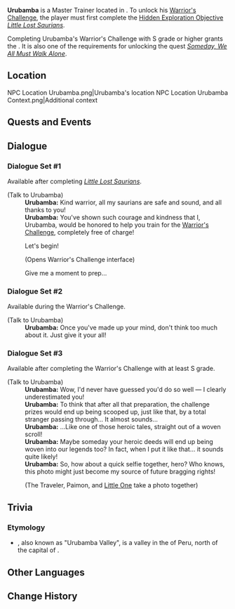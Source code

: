 {{Meta
<!-- Remove this template after adding the missing info -->
|missing_NPC_profile  = yes
}}
{{Character Infobox
|type             = Open-World NPC
|image            = NPC Urubamba.png
|realname         = <!-- Optional, if different from in-game name -->
|deceased         = <!-- Past (for deceased prior to events of the game) or free response -->
|region           = Natlan
|location         = Natlan
|affiliation      = Collective of Plenty
|title            = Master Trainer, Collective of Plenty

|ancestry         = <!-- Clan/family -->
|father           = 
|mother           = 
|spouse           = 
|sibling          = 
|child            = 
|relative         = 

|voiceEN          = 
|voiceCN          = 
|voiceJP          = 
|voiceKR          = 
|dialoguereward   = 
}}
'''Urubamba''' is a Master Trainer located in {{Location|Atocpan}}. To unlock his [[Warrior's Challenge]], the player must first complete the [[Hidden Exploration Objective]] ''[[Little Lost Saurians]]''. 

Completing Urubamba's Warrior's Challenge with S grade or higher grants the {{Achievement|I Am Speed}}. It is also one of the requirements for unlocking the quest ''[[Someday, We All Must Walk Alone]]''.
<!-- Following a certain dialogue branch for the first time gives the player AMOUNT_AS_WORD [[Item]]. -->

==Location==
<gallery>
NPC Location Urubamba.png|Urubamba's location
NPC Location Urubamba Context.png|Additional context
</gallery>
<!--
==Profile==
Detailed story/lore information goes here.
''(To be added.)''

===Appearance===
Keep appearance section short and concise. Limit to 2 paragraphs with 3-4 sentences each.
''(To be added.)''
-->
==Quests and Events==
{{Quests and Events}}
<!--
==Idle Quotes==
{{Dialogue Start}}
:{{DIcon|Idle}} {{Tx}}
::{{A|VO {{subst:#titleparts:{{subst:PAGENAME}}}} 01.ogg}} "{{Tx}}"
{{Dialogue End}}
-->
==Dialogue==
===Dialogue Set #1===
Available after completing ''[[Little Lost Saurians]]''.
{{Dialogue Start}}
;(Talk to Urubamba)
:'''Urubamba:''' Kind warrior, all my saurians are safe and sound, and all thanks to you!
:'''Urubamba:''' You've shown such courage and kindness that I, Urubamba, would be honored to help you train for the [[Warrior's Challenge]], completely free of charge!
:{{DIcon|Warrior's Challenge}} Let's begin!
:;(Opens Warrior's Challenge interface)
:{{DIcon}} Give me a moment to prep...
{{Dialogue End}}

===Dialogue Set #2===
Available during the Warrior's Challenge.
{{Dialogue Start}}
;(Talk to Urubamba)
:'''Urubamba:''' Once you've made up your mind, don't think too much about it. Just give it your all!
{{Dialogue End}}

===Dialogue Set #3===
Available after completing the Warrior's Challenge with at least S grade.
{{Dialogue Start}}
;(Talk to Urubamba)
:'''Urubamba:''' Wow, I'd never have guessed you'd do so well &mdash; I clearly underestimated you!
:'''Urubamba:''' To think that after all that preparation, the challenge prizes would end up being scooped up, just like that, by a total stranger passing through... It almost sounds...
:'''Urubamba:''' ...Like one of those heroic tales, straight out of a woven scroll!
:'''Urubamba:''' Maybe someday your heroic deeds will end up being woven into our legends too? In fact, when I put it like that... it sounds quite likely!
:'''Urubamba:''' So, how about a quick selfie together, hero? Who knows, this photo might just become my source of future bragging rights!
:;(The Traveler, Paimon, and [[Little One]] take a photo together)
{{Dialogue End}}
<!--
==Event Dialogue==
===Event Name===
{{Dialogue Start}}
:'''Urubamba:'''
{{Dialogue End}}
-->

==Trivia==
===Etymology===
* {{w|Sacred Valley}}, also known as "Urubamba Valley", is a valley in the {{w|Andes}} of Peru, north of the {{w|Inca Empire|Inca}} capital of {{w|Cusco}}.

==Other Languages==
{{Other Languages|default_hidden=1
|en      = Urubamba
|zhs     = 乌鲁班巴
|zhs_rm  = 
|zht     = 烏魯班巴
|zht_rm  = 
|ja      = ウルバンバ
|ja_rm   = 
|ko      = 우루밤바
|es      = Urubamba
|fr      = Urubamba
|ru      = Урубамба
|th      = Urubamba
|vi      = Urubamba
|de      = Urubamba
|id      = Urubamba
|pt      = Urubamba
|tr      = Urubamba
|it      = Urubamba
}}

==Change History==
{{Change History|5.5}}
<!--
==References==
{{Reflist}}
-->